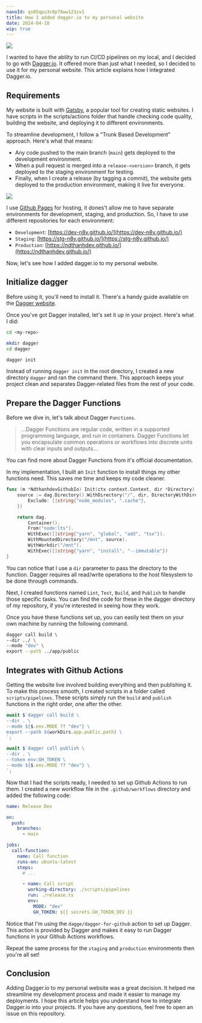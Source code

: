 ```yaml
---
nanoId: qs05qpu3c0p78ww123zv1
title: How I added dagger.io to my personal website
date: 2024-04-18
wip: true
---
```



<Image src={ImgLandscape} />

I wanted to have the ability to run CI/CD pipelines on my local, and I decided to go with [Dagger.io](https://dagger.io/). It offered more than just what I needed, so I decided to use it for my personal website. This article explains how I integrated Dagger.io.

## Requirements

My website is built with [Gatsby](https://www.gatsbyjs.com/), a popular tool for creating static websites. I have scripts in the scripts/actions folder that handle checking code quality, building the website, and deploying it to different environments.

To streamline development, I follow a "Trunk Based Development" approach. Here's what that means:

- Any code pushed to the main branch (`main`) gets deployed to the development environment.
- When a pull request is merged into a `release-<version>` branch, it gets deployed to the staging environment for testing.
- Finally, when I create a release (by tagging a commit), the website gets deployed to the production environment, making it live for everyone.

<Image src={ImgTrunkBased} />

I use [Github Pages](https://pages.github.com/) for hosting, it dones't allow me to have separate environments for development, staging, and production. So, I have to use different repositories for each environment:

- `Development`: [https://dev-n8v.github.io/](https://dev-n8v.github.io/)
- `Staging`: [https://stg-n8v.github.io/](https://stg-n8v.github.io/)
- `Production`: [https://ndthanhdev.github.io/](https://ndthanhdev.github.io/)

Now, let's see how I added dagger.io to my personal website.

## Initialize dagger

Before using it, you'll need to install it. There's a handy guide available on the [Dagger website](https://dagger.io/).

Once you've got Dagger installed, let's set it up in your project. Here's what I did:

```bash
cd <my-repo>

mkdir dagger
cd dagger

dagger init
```

Instead of running `dagger init` in the root directory, I created a new directory `dagger` and ran the command there. This approach keeps your project clean and separates Dagger-related files from the rest of your code.

## Prepare the Dagger Functions

Before we dive in, let's talk about Dagger `Functions`.

> ...Dagger Functions are regular code, written in a supported programming language, and run in containers. Dagger Functions let you encapsulate common operations or workflows into discrete units with clear inputs and outputs...

You can find more about Dagger Functions from it's official documentation.

In my implementation, I built an `Init` function to install things my other functions need. This saves me time and keeps my code cleaner.

```go
func (m *NdthanhdevGithubIo) Init(ctx context.Context, dir *Directory) *Container {
	source := dag.Directory().WithDirectory("/", dir, DirectoryWithDirectoryOpts{
		Exclude: []string{"node_modules", ".cache"},
	})

	return dag.
		Container().
		From("node:lts").
		WithExec([]string{"yarn", "global", "add", "tsx"}).
		WithMountedDirectory("/mnt", source).
		WithWorkdir("/mnt").
		WithExec([]string{"yarn", "install", "--immutable"})
}
```

You can notice that I use a `dir` parameter to pass the directory to the function. Dagger requires all read/write operations to the host filesystem to be done through commands.

Next, I created functions named `Lint`, `Test`, `Build`, and `Publish` to handle those specific tasks. You can find the code for these in the dagger directory of my repository, if you're interested in seeing how they work.

Once you have these functions set up, you can easily test them on your own machine by running the following command.

```sh
dagger call build \
--dir ../ \
--mode "dev" \
export --path ../app/public
```

## Integrates with Github Actions

Getting the website live involved building everything and then publishing it. To make this process smooth, I created scripts in a folder called `scripts/pipelines`. These scripts simply run the `build` and `publish` functions in the right order, one after the other.

```ts
await $`dagger call build \
--dir . \
--mode ${$.env.MODE ?? "dev"} \
export --path ${workDirs.app.public.path} \
`;

await $`dagger call publish \
--dir . \
--token env:GH_TOKEN \
--mode ${$.env.MODE ?? "dev"} \
`;
```

Now that I had the scripts ready, I needed to set up Github Actions to run them. I created a new workflow file in the `.github/workflows` directory and added the following code:

```yaml
name: Release Dev

on:
  push:
    branches:
      - main

jobs:
  call-function:
    name: Call function
    runs-on: ubuntu-latest
    steps:
      # ...

      - name: Call script
        working-directory: ./scripts/pipelines
        run: ./release.ts
        env:
          MODE: "dev"
          GH_TOKEN: ${{ secrets.GH_TOKEN_DEV }}
```

Notice that I'm using the `dagge/dagger-for-github` action to set up Dagger. This action is provided by Dagger and makes it easy to run Dagger functions in your Github Actions workflows.

Repeat the same process for the `staging` and `production` environments then you're all set!

## Conclusion

Adding Dagger.io to my personal website was a great decision. It helped me streamline my development process and made it easier to manage my deployments. I hope this article helps you understand how to integrate Dagger.io into your projects. If you have any questions, feel free to open an issue on this repository.
